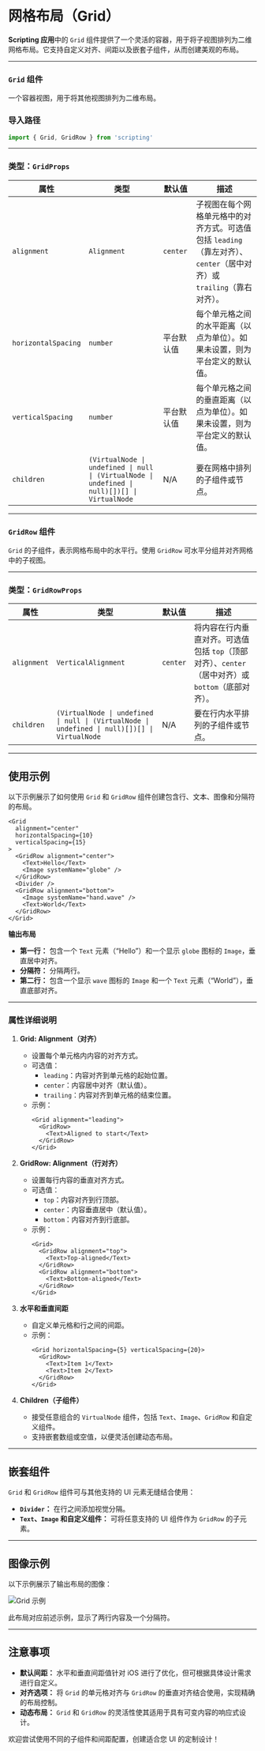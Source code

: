 # 网格布局（Grid） 
        
**Scripting 应用**中的 `Grid` 组件提供了一个灵活的容器，用于将子视图排列为二维网格布局。它支持自定义对齐、间距以及嵌套子组件，从而创建美观的布局。

---

### `Grid` 组件

一个容器视图，用于将其他视图排列为二维布局。

### 导入路径
```ts
import { Grid, GridRow } from 'scripting'
```

---

### 类型：`GridProps`

| 属性                  | 类型                                                                                        | 默认值            | 描述                                                                                                          |
|-----------------------|-------------------------------------------------------------------------------------------|------------------|--------------------------------------------------------------------------------------------------------------|
| `alignment`           | `Alignment`                                                                              | `center`         | 子视图在每个网格单元格中的对齐方式。可选值包括 `leading`（靠左对齐）、`center`（居中对齐）或 `trailing`（靠右对齐）。 |
| `horizontalSpacing`   | `number`                                                                                 | 平台默认值        | 每个单元格之间的水平距离（以点为单位）。如果未设置，则为平台定义的默认值。                                     |
| `verticalSpacing`     | `number`                                                                                 | 平台默认值        | 每个单元格之间的垂直距离（以点为单位）。如果未设置，则为平台定义的默认值。                                     |
| `children`            | `(VirtualNode \| undefined \| null \| (VirtualNode \| undefined \| null)[])[] \| VirtualNode` | N/A              | 要在网格中排列的子组件或节点。                                                                                |

---

### `GridRow` 组件

`Grid` 的子组件，表示网格布局中的水平行。使用 `GridRow` 可水平分组并对齐网格中的子视图。

---

### 类型：`GridRowProps`

| 属性         | 类型                                                                                        | 默认值  | 描述                                                                                                    |
|--------------|-------------------------------------------------------------------------------------------|--------|--------------------------------------------------------------------------------------------------------|
| `alignment`  | `VerticalAlignment`                                                                       | `center` | 将内容在行内垂直对齐。可选值包括 `top`（顶部对齐）、`center`（居中对齐）或 `bottom`（底部对齐）。          |
| `children`   | `(VirtualNode \| undefined \| null \| (VirtualNode \| undefined \| null)[])[] \| VirtualNode` | N/A    | 要在行内水平排列的子组件或节点。                                                                        |

---

## 使用示例

以下示例展示了如何使用 `Grid` 和 `GridRow` 组件创建包含行、文本、图像和分隔符的布局。

```tsx
<Grid
  alignment="center"
  horizontalSpacing={10}
  verticalSpacing={15}
>
  <GridRow alignment="center">
    <Text>Hello</Text>
    <Image systemName="globe" />
  </GridRow>
  <Divider />
  <GridRow alignment="bottom">
    <Image systemName="hand.wave" />
    <Text>World</Text>
  </GridRow>
</Grid>
```

**输出布局**

- **第一行：** 包含一个 `Text` 元素（“Hello”）和一个显示 `globe` 图标的 `Image`，垂直居中对齐。
- **分隔符：** 分隔两行。
- **第二行：** 包含一个显示 `wave` 图标的 `Image` 和一个 `Text` 元素（“World”），垂直底部对齐。

---

### 属性详细说明

1. **Grid: Alignment（对齐）**
   - 设置每个单元格内内容的对齐方式。
   - 可选值：
     - `leading`：内容对齐到单元格的起始位置。
     - `center`：内容居中对齐（默认值）。
     - `trailing`：内容对齐到单元格的结束位置。
   - 示例：
     ```tsx
     <Grid alignment="leading">
       <GridRow>
         <Text>Aligned to start</Text>
       </GridRow>
     </Grid>
     ```

2. **GridRow: Alignment（行对齐）**
   - 设置每行内容的垂直对齐方式。
   - 可选值：
     - `top`：内容对齐到行顶部。
     - `center`：内容垂直居中（默认值）。
     - `bottom`：内容对齐到行底部。
   - 示例：
     ```tsx
     <Grid>
       <GridRow alignment="top">
         <Text>Top-aligned</Text>
       </GridRow>
       <GridRow alignment="bottom">
         <Text>Bottom-aligned</Text>
       </GridRow>
     </Grid>
     ```

3. **水平和垂直间距**
   - 自定义单元格和行之间的间距。
   - 示例：
     ```tsx
     <Grid horizontalSpacing={5} verticalSpacing={20}>
       <GridRow>
         <Text>Item 1</Text>
         <Text>Item 2</Text>
       </GridRow>
     </Grid>
     ```

4. **Children（子组件）**
   - 接受任意组合的 `VirtualNode` 组件，包括 `Text`、`Image`、`GridRow` 和自定义组件。
   - 支持嵌套数组或空值，以便灵活创建动态布局。

---

## 嵌套组件

`Grid` 和 `GridRow` 组件可与其他支持的 UI 元素无缝结合使用：
- **`Divider`：** 在行之间添加视觉分隔。
- **`Text`、`Image` 和自定义组件：** 可将任意支持的 UI 组件作为 `GridRow` 的子元素。

---

## 图像示例

以下示例展示了输出布局的图像：

![Grid 示例](https://docs-assets.developer.apple.com/published/f20954fd2b30390306220984d444d0cf/Grid-2-iOS@2x.png)

此布局对应前述示例，显示了两行内容及一个分隔符。

---

## 注意事项

- **默认间距：** 水平和垂直间距值针对 iOS 进行了优化，但可根据具体设计需求进行自定义。
- **对齐选项：** 将 `Grid` 的单元格对齐与 `GridRow` 的垂直对齐结合使用，实现精确的布局控制。
- **动态布局：** `Grid` 和 `GridRow` 的灵活性使其适用于具有可变内容的响应式设计。

欢迎尝试使用不同的子组件和间距配置，创建适合您 UI 的定制设计！